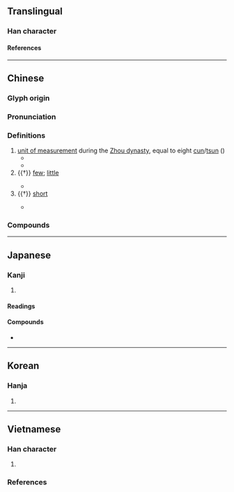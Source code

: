 {{character info}}
==Translingual==

===Han character===
{{Han char|rn=30|rad=口|as=06|sn=9|four=76808|canj=SORC|ids=⿺尺只}}

====References====
{{Han ref|kx=0186.150|dkj=03542|dj=0405.360|hdz=10624.010|uh=54AB}}

----

==Chinese==
{{zh-forms|alt=𣥉,𦐖,⿰羽尺}}

===Glyph origin===
{{Han etym}}
{{Han compound|尺|只|c1=s|c2=p|t1=ruler; measuring stick|ls=psc}}

===Pronunciation===
{{zh-pron
|m=zhǐ
|c=zi2
|mn=qz,tw,xm,zz:chí
|mc=y
|oc=y
|cat=n,a
}}

===Definitions===
{{zh-hanzi}}

# [[unit of measurement]] during the [[w:Zhou dynasty|Zhou dynasty]], equal to eight [[cun#Etymology 3|cun]]/[[tsun]] ({{zh-l|寸*}})
#* {{zh-x|楛{Hù} 矢 貫 之，石 砮 其 長 尺 有 咫。|ref=Guoyu}}
#* {{zh-x|對 曰：「天威 不 違 顏 咫尺，小白<!-- Translation: 小白 = 齊桓公 -->，余 敢 貪 天子 之 命 無 下拜？|ref=Zuozhuan}}
# {{†}} [[few]]; [[little]]
#: {{zh-syn|少}}
#* {{zh-x|王 曰：「是 知 天 咫，安 知 民 則？是 言 誕 也。」|ref=Guoyu}}
# {{†}} [[short]]
#: {{zh-syn|短}}
#* {{zh-x|北 首 燕 路，而 後 遣 辯 士 奉 咫尺 之 書，暴 其 所 長 於 燕，燕 必 不敢 不 聽從。|ref=Shiji}}

===Compounds===
{{zh-der|咫尺萬里|天涯咫尺|咫尺山河|咫尺天涯|咫聞|咫尺|咫角驂駒|咫尺之地|咫尺千里|相去咫尺|近在咫尺}}

----

==Japanese==
{{wp|lang=ja}}

===Kanji===
{{ja-kanji|grade=|rs=口06}}

# {{rfdef|ja|sort=口06}}

====Readings====
{{ja-readings
|goon=し
|kanon=し
|kun=た-
}}

====Compounds====
* {{ja-r|咫%尺|し%せき}}

----

==Korean==

===Hanja===
{{ko-hanja/new|지}}

# {{rfdef|ko|sort=口06}}

----

==Vietnamese==

===Han character===
{{vi-readings|rs=口06
|hanviet=chỉ-gdhn
|phienthiet=
|nom=chỉ-gdhn
}}

# {{rfdef|vi|sort=口06}}

===References===
<references/>
